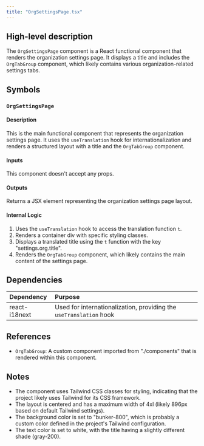 ```yaml
---
title: "OrgSettingsPage.tsx"
---
```


## High-level description
The `OrgSettingsPage` component is a React functional component that renders the organization settings page. It displays a title and includes the `OrgTabGroup` component, which likely contains various organization-related settings tabs.

## Symbols

### `OrgSettingsPage`
#### Description
This is the main functional component that represents the organization settings page. It uses the `useTranslation` hook for internationalization and renders a structured layout with a title and the `OrgTabGroup` component.

#### Inputs
This component doesn't accept any props.

#### Outputs
Returns a JSX element representing the organization settings page layout.

#### Internal Logic
1. Uses the `useTranslation` hook to access the translation function `t`.
2. Renders a container div with specific styling classes.
3. Displays a translated title using the `t` function with the key "settings.org.title".
4. Renders the `OrgTabGroup` component, which likely contains the main content of the settings page.

## Dependencies
| Dependency | Purpose |
|:-----------|:--------|
| react-i18next | Used for internationalization, providing the `useTranslation` hook |

## References
- `OrgTabGroup`: A custom component imported from "./components" that is rendered within this component.

## Notes
- The component uses Tailwind CSS classes for styling, indicating that the project likely uses Tailwind for its CSS framework.
- The layout is centered and has a maximum width of 4xl (likely 896px based on default Tailwind settings).
- The background color is set to "bunker-800", which is probably a custom color defined in the project's Tailwind configuration.
- The text color is set to white, with the title having a slightly different shade (gray-200).